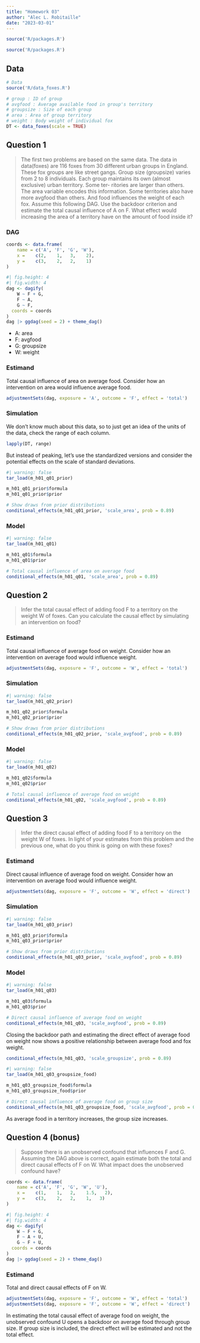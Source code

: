 ```yaml
---
title: "Homework 03"
author: "Alec L. Robitaille"
date: "2023-03-01"
---
```


```r
source('R/packages.R')
```

```r
source('R/packages.R')
```


## Data 
```r
# Data
source('R/data_foxes.R')

# group : ID of group
# avgfood : Average available food in group's territory
# groupsize : Size of each group
# area : Area of group territory
# weight : Body weight of individual fox
DT <- data_foxes(scale = TRUE)
```


## Question 1
> The first two problems are based on the same data. The data in data(foxes) are
116 foxes from 30 different urban groups in England. These fox groups are like
street gangs. Group size (groupsize) varies from 2 to 8 individuals. Each group
maintains its own (almost exclusive) urban territory. Some ter- ritories are
larger than others. The area variable encodes this information. Some territories
also have more avgfood than others. And food influences the weight of each fox.
Assume this following DAG. Use the backdoor criterion and estimate the total
causal influence of A on F. What effect would increasing the area of a territory
have on the amount of food inside it?


### DAG
```r
coords <- data.frame(
	name = c('A', 'F', 'G', 'W'),
	x =    c(2,    1,   3,    2),
	y =    c(3,    2,   2,    1)
)
```

```r
#| fig.height: 4
#| fig.width: 4
dag <- dagify(
	W ~ F + G,
	F ~ A,
	G ~ F,
  coords = coords
)
dag |> ggdag(seed = 2) + theme_dag()
```

- A: area
- F: avgfood
- G: groupsize
- W: weight



### Estimand

Total causal influence of area on average food. Consider how an intervention
on area would influence average food. 


```r
adjustmentSets(dag, exposure = 'A', outcome = 'F', effect = 'total')
```


### Simulation

We don't know much about this data, so to just get an idea of the units
of the data, check the range of each column.

```r
lapply(DT, range)
```


But instead of peaking, let's use the standardized versions and consider the 
potential effects on the scale of standard deviations. 

```r
#| warning: false
tar_load(m_h01_q01_prior)

m_h01_q01_prior$formula
m_h01_q01_prior$prior

# Show draws from prior distributions
conditional_effects(m_h01_q01_prior, 'scale_area', prob = 0.89)
```

### Model

```r
#| warning: false
tar_load(m_h01_q01)

m_h01_q01$formula
m_h01_q01$prior

# Total causal influence of area on average food 
conditional_effects(m_h01_q01, 'scale_area', prob = 0.89)
```


## Question 2

> Infer the total causal effect of adding food F to a territory on the weight W of
foxes. Can you calculate the causal effect by simulating an intervention on
food?


### Estimand

Total causal influence of average food on weight. Consider how an intervention
on average food would influence weight. 


```r
adjustmentSets(dag, exposure = 'F', outcome = 'W', effect = 'total')
```



### Simulation

```r
#| warning: false
tar_load(m_h01_q02_prior)

m_h01_q02_prior$formula
m_h01_q02_prior$prior

# Show draws from prior distributions
conditional_effects(m_h01_q02_prior, 'scale_avgfood', prob = 0.89)
```

### Model

```r
#| warning: false
tar_load(m_h01_q02)

m_h01_q02$formula
m_h01_q02$prior

# Total causal influence of average food on weight
conditional_effects(m_h01_q02, 'scale_avgfood', prob = 0.89)
```



## Question 3

> Infer the direct causal effect of adding food F to a territory on the weight W
of foxes. In light of your estimates from this problem and the previous one,
what do you think is going on with these foxes?


### Estimand

Direct causal influence of average food on weight. Consider how an intervention
on average food would influence weight. 


```r
adjustmentSets(dag, exposure = 'F', outcome = 'W', effect = 'direct')
```



### Simulation

```r
#| warning: false
tar_load(m_h01_q03_prior)

m_h01_q03_prior$formula
m_h01_q03_prior$prior

# Show draws from prior distributions
conditional_effects(m_h01_q03_prior, 'scale_avgfood', prob = 0.89)
```

### Model

```r
#| warning: false
tar_load(m_h01_q03)

m_h01_q03$formula
m_h01_q03$prior

# Direct causal influence of average food on weight
conditional_effects(m_h01_q03, 'scale_avgfood', prob = 0.89)
```

Closing the backdoor path and estimating the direct effect of average food
on weight now shows a positive relationship between average food and fox weight. 


```r
conditional_effects(m_h01_q03, 'scale_groupsize', prob = 0.89)

#| warning: false
tar_load(m_h01_q03_groupsize_food)

m_h01_q03_groupsize_food$formula
m_h01_q03_groupsize_food$prior

# Direct causal influence of average food on group size
conditional_effects(m_h01_q03_groupsize_food, 'scale_avgfood', prob = 0.89)
```

As average food in a territory increases, the group size increases. 



## Question 4 (bonus)

> Suppose there is an unobserved confound that influences F and G.
Assuming the DAG above is correct, again estimate both the total and
direct causal effects of F on W. What impact does the unobserved confound have?


```r
coords <- data.frame(
	name = c('A', 'F', 'G', 'W', 'U'),
	x =    c(1,    1,   2,    1.5,   2),
	y =    c(3,    2,   2,    1,   3)
)
```

```r
#| fig.height: 4
#| fig.width: 4
dag <- dagify(
	W ~ F + G,
	F ~ A + U,
	G ~ F + U,
  coords = coords
)
dag |> ggdag(seed = 2) + theme_dag()
```

### Estimand

Total and direct causal effects of F on W. 


```r
adjustmentSets(dag, exposure = 'F', outcome = 'W', effect = 'total')
adjustmentSets(dag, exposure = 'F', outcome = 'W', effect = 'direct')
```

In estimating the total causal effect of average food on weight, the 
unobserved confound U opens a backdoor on average food through 
group size. If group size is included, the direct effect will be estimated
and not the total effect. 
